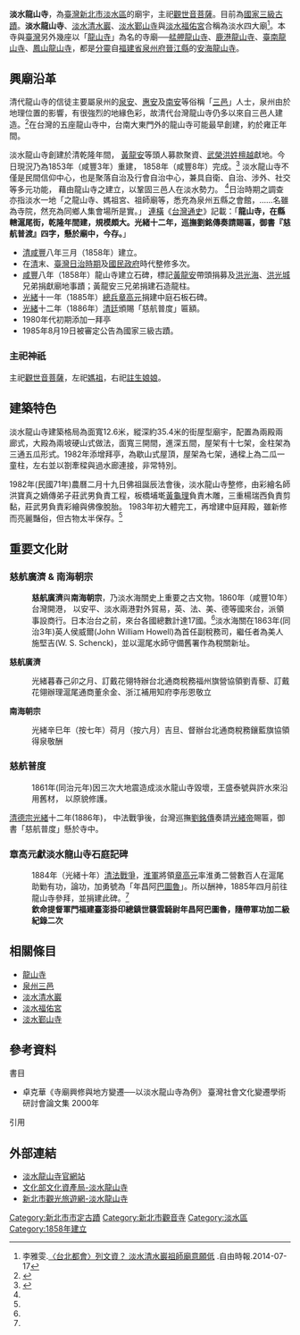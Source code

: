 {{coord|25.170062|N|121.4423199|E|type:landmark|display=title}}
{{tw monument
|name = 淡水龍山寺
|image = 淡水龍山寺內景.jpg
|imagename = 淡水龍山寺內的拜亭與正殿
|othername= 
|formalname= 淡水龍山寺
|level = 直轄市定古蹟
|class= 寺廟
|location = {{ROC-TWN}}[[新北市|新北市]][[淡水區|淡水區]]中山路95巷22號
|time ={{QIN}}[[咸豐|咸豐]]八年（1858年）
|cost = 免門票
|open = 
|reg_url =https://nchdb.boch.gov.tw/assets/advanceSearch/monument/19850819000040
}}

{{東亞廟宇
| name = 淡水龍山寺
| img = 
| img_capt = 
| image_width = 250px
| location = {{ROC}}[[新北市|新北市]][[淡水區|淡水區]]<br/>中山路95巷22號
| god = [[觀世音菩薩|觀世音菩薩]]
| type = 地方公廟
| struct =  街屋型廟宇
| open_year = {{QIN}}[[咸豐|咸豐]]八年（1858年）
| cere_date = 
| cultural_collection = 良好
}}

'''淡水龍山寺'''，為[[臺灣|臺灣]][[新北市|新北市]][[淡水區|淡水區]]的廟宇，主祀[[觀世音菩薩|觀世音菩薩]]。目前為[[臺灣古蹟列表|國家三級古蹟]]。'''淡水龍山寺'''、[[淡水清水巖|淡水清水巖]]、[[淡水鄞山寺|淡水鄞山寺]]與[[淡水福佑宮|淡水福佑宮]]合稱為淡水四大廟<ref>李雅雯.[http://news.ltn.com.tw/news/local/paper/796733 〈台北都會〉列文資？ 淡水清水巖祖師廟意願低] {{Wayback|url=http://news.ltn.com.tw/news/local/paper/796733 |date=20180221101228 }}.自由時報.2014-07-17</ref>。本寺與[[臺灣|臺灣]]另外幾座以「[[龍山寺|龍山寺]]」為名的寺廟──[[艋舺龍山寺|艋舺龍山寺]]、[[鹿港龍山寺|鹿港龍山寺]]、[[臺南龍山寺|臺南龍山寺]]、[[鳳山龍山寺|鳳山龍山寺]]，都是[[分靈|分靈]]自[[福建省|福建省]][[泉州府|泉州府]][[晉江縣|晉江縣]]的[[安海龍山寺|安海龍山寺]]。

==興廟沿革==
清代龍山寺的信徒主要屬泉州的[[泉安|泉安]]、[[惠安|惠安]]及[[南安|南安]]等俗稱「[[三邑|三邑]]」人士，泉州由於地理位置的影響，有很強烈的地緣色彩，故清代台灣龍山寺仍多以來自三邑人建造。<ref name="卓 ">{{cite news|url=  |title= 卓克華《寺廟興修與地方變遷──以淡水龍山寺為例》 臺灣社會文化變遷學術研討會論文集 2000年}}</ref>在台灣的五座龍山寺中，台南大東門外的龍山寺可能最早創建，約於雍正年間。

淡水龍山寺創建於清乾隆年間， [[黃龍安|黃龍安]]等頭人募款聚資、[[武榮|武榮]][[洪姓|洪姓]][[檀越|檀越]]獻地。今日現況乃為1853年（咸豐3年）重建， 1858年（咸豐8年）完成。<ref>{{Cite web |url=https://nchdb.boch.gov.tw/assets/advanceSearch/monument/19850819000040 |title=文化部文化資產局《淡水龍山寺》 |access-date=2019-01-08 |archive-date=2021-01-24 |archive-url=https://web.archive.org/web/20210124134454/https://nchdb.boch.gov.tw/assets/advanceSearch/monument/19850819000040 |dead-url=no }}</ref> 淡水龍山寺不僅是民間信仰中心，也是聚落自治及行會自治中心，兼具自衛、自治、涉外、社交等多元功能， 藉由龍山寺之建立，以鞏固三邑人在淡水勢力。 <ref name="卓 "/>日治時期之調查亦指淡水一地「之龍山寺、媽祖宮、祖師廟等，悉充為泉州五縣之會館，……名雖為寺院，然充為同鄉人集會場所是實。」 [[連橫|連橫]]《[[台灣通史|台灣通史]]》記載：「'''龍山寺，在縣轄滬尾街，乾隆年間建，規模頗大。光緒十二年，巡撫劉銘傳奏請賜匾，御書『慈航普渡』四字，懸於廟中，今存。'''」


*[[清|清]][[咸豐|咸豐]]八年三月（1858年）建立。
*在[[清|清]]末、[[臺灣日治時期|臺灣日治時期]]及[[國民政府|國民政府]]時代整修多次。
*[[咸豐|咸豐]]八年（1858年）龍山寺建立石碑，標記[[黃龍安|黃龍安]]帶頭捐募及[[洪光海|洪光海]]、[[洪光城|洪光城]]兄弟捐獻廟地事蹟；黃龍安三兄弟捐建石造龍柱。
*[[光緒|光緒]]十一年（1885年）[[總兵|總兵]][[章高元|章高元]]捐建中庭石板石碑。
*[[光緒|光緒]]十二年（1886年）[[清廷|清廷]]頒賜「慈航普度」匾額。
*1980年代初期添加一拜亭
*1985年8月19日被審定公告為國家三級古蹟。

===主祀神祇===
主祀[[觀世音菩薩|觀世音菩薩]]，左祀[[媽祖|媽祖]]，右祀[[註生娘娘|註生娘娘]]。

==建築特色==
淡水龍山寺建築格局為面寬12.6米，縱深約35.4米的街屋型廟宇，配置為兩殿兩廊式，大殿為兩坡硬山式做法，面寬三開間，進深五間，屋架有十七架，金柱架為三通五瓜形式。1982年添增拜亭，為歇山式屋頂，屋架為七架，通樑上為二瓜一童柱，左右並以劄牽樑與過水廊連接，非常特別。

1982年(民國71年)農曆二月十九日佛祖誕辰法會後，淡水龍山寺整修，由彩繪名師洪寶真之嫡傳弟子莊武男負責工程，板橋埔墘[[黃龜理|黃龜理]]負責木雕，三重楊瑞西負責剪黏，莊武男負責彩繪與佛像脫胎。 1983年初大體完工，再增建中庭拜殿，雖新修而亮麗豔俗，但古物太半保存。<ref name="卓 "/>

==重要文化財==
===慈航廣濟 & 南海朝宗===
:'''慈航廣濟'''與'''南海朝宗'''，乃淡水海關史上重要之古文物。1860年（咸豐10年）台灣開港， 以安平、淡水兩港對外貿易，英、法、美、德等國來台，派領事設商行。日本治台之前，來台各國總數計達17國。<ref name="卓 "/>淡水海關在1863年(同治3年)英人侯威爾(John William Howell)為首任副稅務司，繼任者為美人施堅吉(W. S. Schenck)，並以滬尾水師守備舊署作為稅關新址。

'''慈航廣濟'''
:光緒暮春己卯之月、訂戴花翎特辦台北通商稅務福州旗營協領劉青藜、訂戴花翎辦理滬尾通商董余金、浙江補用知府李彤恩敬立

'''南海朝宗'''
:光緒辛巳年（按七年）荷月（按六月）吉旦、督辦台北通商稅務鑲藍旗協領　得泉敬酬

===慈航普度===
:1861年(同治元年)因三次大地震造成淡水龍山寺毀壞，王盛泰號與許水來沿用舊材， 以原貌修護。

[[清德宗|清德宗]][[光緒|光緒]]十二年(1886年)， 中法戰爭後，台灣巡撫[[劉銘傳|劉銘傳]]奏請[[光緒帝|光緒帝]]賜匾，御書「慈航普度」懸於寺中。

===章高元獻淡水龍山寺石庭記碑===
:1884年（光緒十年）[[清法戰爭|清法戰爭]]，[[淮軍|淮軍]]將領[[章高元|章高元]]率淮勇二營數百人在滬尾助勦有功，論功，加勇號為「年昌阿[[巴圖魯|巴圖魯]]」。所以酬神，1885年四月前往龍山寺參拜，並捐建此碑。<ref name="卓 "/>
:'''欽命提督軍門福建臺澎掛印總鎮世襲雲騎尉年昌阿巴圖魯，隨帶軍功加二級紀錄二次'''

==相關條目==
* [[龍山寺|龍山寺]]
* [[泉州三邑|泉州三邑]]
* [[淡水清水巖|淡水清水巖]]
* [[淡水福佑宮|淡水福佑宮]]
* [[淡水鄞山寺|淡水鄞山寺]]

==參考資料==
;書目
* 卓克華《寺廟興修與地方變遷──以淡水龍山寺為例》 臺灣社會文化變遷學術研討會論文集 2000年
;引用
{{reflist}}

==外部連結==
{{Commonscat|Tamsui Longshan Temple}}
* [http://www.淡水龍山寺.org/  淡水龍山寺官網站] {{Wayback|url=http://www.xn--detrkl13b9sbv53j.org/ |date=20190503011930 }}
* [https://nchdb.boch.gov.tw/assets/advanceSearch/monument/19850819000040   文化部文化資產局-淡水龍山寺] {{Wayback|url=https://nchdb.boch.gov.tw/assets/advanceSearch/monument/19850819000040 |date=20210124134454 }}
* [https://tour.ntpc.gov.tw/zh-tw/Attraction/Detail?wnd_id=60&id=110399   新北市觀光旅遊網-淡水龍山寺] {{Wayback|url=https://tour.ntpc.gov.tw/zh-tw/Attraction/Detail?wnd_id=60&id=110399 |date=20210124134508 }}

{{臺灣龍山寺}}
{{台灣直轄市定古蹟}}
{{新北市文化資產}}

[[Category:新北市市定古蹟|Category:新北市市定古蹟]]

[[Category:新北市觀音寺|Category:新北市觀音寺]]
[[Category:淡水區|Category:淡水區]]
[[Category:1858年建立|Category:1858年建立]]